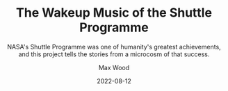 ---
title: "The Wakeup Music of the Shuttle Programme"
subtitle: "NASA's Shuttle Programme was one of humanity's greatest achievements, and this project tells the stories from a microcosm of that success."
coverImage: 'https://shuttl-images.s3.eu-west-2.amazonaws.com/patches/STS-1.png'
isPublished: false
date: '2022-08-12'
author: Max Wood
tags:
  - Web Development
  - Music
  - Space
  - NASA
  - Web Design
---